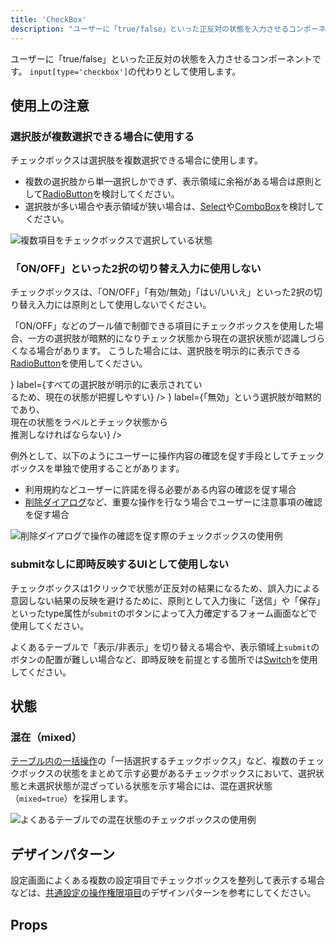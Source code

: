 ```yaml
---
title: 'CheckBox'
description: "ユーザーに「true/false」といった正反対の状態を入力させるコンポーネントです。"
---
```



ユーザーに「true/false」といった正反対の状態を入力させるコンポーネントです。
`input[type='checkbox']`の代わりとして使用します。

<ComponentStory name="CheckBox" />

## 使用上の注意

### 選択肢が複数選択できる場合に使用する

チェックボックスは選択肢を複数選択できる場合に使用します。

- 複数の選択肢から単一選択しかできず、表示領域に余裕がある場合は原則として[RadioButton](/products/components/radio-button/)を検討してください。
- 選択肢が多い場合や表示領域が狭い場合は、[Select](/products/components/select/)や[ComboBox](/products/components/combo-box/)を検討してください。

![複数項目をチェックボックスで選択している状態](/images/check-box1.png)


### 「ON/OFF」といった2択の切り替え入力に使用しない

チェックボックスは、「ON/OFF」「有効/無効」「はい/いいえ」といった2択の切り替え入力には原則として使用しないでください。  

「ON/OFF」などのブール値で制御できる項目にチェックボックスを使用した場合、一方の選択肢が暗黙的になりチェック状態から現在の選択状態が認識しづらくなる場合があります。
こうした場合には、選択肢を明示的に表示できる[RadioButton](/products/components/radio-button/)を使用してください。

<Cluster gap={1}>
  <DoAndDont
    type="do"
    img={<StaticImage src={checkBoxDo} alt="Do" width="320" />}
    label={<Text>すべての選択肢が明示的に表示されてい<br/>るため、現在の状態が把握しやすい</Text>}
  />
  <DoAndDont
    type="dont"
    img={<StaticImage src={checkBoxDont} alt="Dont" width="320" />}
    label={<Text>「無効」という選択肢が暗黙的であり、<br/>現在の状態をラベルとチェック状態から<br/>推測しなければならない</Text>}
  />
</Cluster>

例外として、以下のようにユーザーに操作内容の確認を促す手段としてチェックボックスを単独で使用することがあります。

- 利用規約などユーザーに許諾を得る必要がある内容の確認を促す場合
- [削除ダイアログ](/products/design-patterns/delete-dialog/#h3-5)など、重要な操作を行なう場合でユーザーに注意事項の確認を促す場合

![削除ダイアログで操作の確認を促す際のチェックボックスの使用例](/images/check-box-confirm.png)

### submitなしに即時反映するUIとして使用しない

チェックボックスは1クリックで状態が正反対の結果になるため、誤入力による意図しない結果の反映を避けるために、原則として入力後に「送信」や「保存」といったtype属性が`submit`のボタンによって入力確定するフォーム画面などで使用してください。  

よくあるテーブルで「表示/非表示」を切り替える場合や、表示領域上`submit`のボタンの配置が難しい場合など、即時反映を前提とする箇所では[Switch](/products/components/switch/)を使用してください。

## 状態

### 混在（mixed）

[テーブル内の一括操作](/products/design-patterns/table-bulk-action/)の「一括選択するチェックボックス」など、複数のチェックボックスの状態をまとめて示す必要があるチェックボックスにおいて、選択状態と未選択状態が混ざっている状態を示す場合には、混在選択状態（`mixed=true`）を採用します。

![よくあるテーブルでの混在状態のチェックボックスの使用例](/images/check-box-mixed.png)

## デザインパターン

設定画面によくある複数の設定項目でチェックボックスを整列して表示する場合などは、[共通設定の操作権限項目](/products/design-patterns-core-features/access-control-setting-pattern/)のデザインパターンを参考にしてください。

## Props

<ComponentPropsTable name="CheckBox" />

